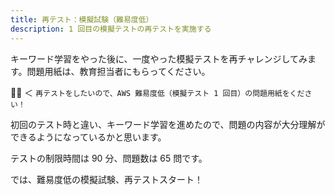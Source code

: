 ---
title: 再テスト：模擬試験（難易度低）
description: 1 回目の模擬テストの再テストを実施する
---

キーワード学習をやった後に、一度やった模擬テストを再チャレンジしてみます。問題用紙は、教育担当者にもらってください。

🙋‍♂ ＜ `再テストをしたいので、AWS 難易度低（模擬テスト 1 回目）の問題用紙をください！`

初回のテスト時と違い、キーワード学習を進めたので、問題の内容が大分理解ができるようになっているかと思います。

テストの制限時間は 90 分、問題数は 65 問です。

では、難易度低の模擬試験、再テストスタート！
